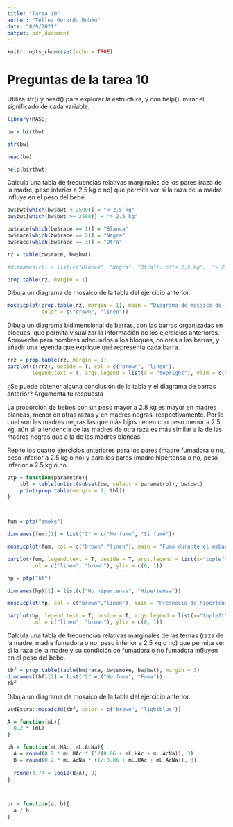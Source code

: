 ---
title: "Tarea 10"
author: "Téllez Gerardo Rubén"
date: "8/9/2021"
output: pdf_document
---

```{r setup, include=FALSE}
knitr::opts_chunk$set(echo = TRUE)
```

# Preguntas de la tarea 10

Utiliza str() y head() para explorar la estructura, y con help(), mirar el significado de cada variable.

```{r}
library(MASS)

bw = birthwt

str(bw)

head(bw)

help(birthwt)
```


Calcula una tabla de frecuencias relativas marginales de los pares (raza de la madre, peso inferior a 2.5 kg o no) que permita ver si la raza de la madre influye en el peso del bebé.

```{r}
bw$bwt[which(bw$bwt < 2500)] = "< 2.5 kg"
bw$bwt[which(bw$bwt >= 2500)] = "> 2.5 kg"

bw$race[which(bw$race == 1)] = "Blanca"
bw$race[which(bw$race == 2)] = "Negra"
bw$race[which(bw$race == 3)] = "Otra"

rz = table(bw$race, bw$bwt)

#dimnames(rz) = list(c("Blanca", "Negra", "Otra"), c("< 2.5 kg",  "> 2.5 kg"))

prop.table(rz, margin = 1)
```


Dibuja un diagrama de mosaico de la tabla del ejercicio anterior.

```{r}
mosaicplot(prop.table(rz, margin = 1), main = "Diagrama de mosaico de la raza de las \n madres respecto del peso del bebé",
           color = c("brown", "linen"))
```


Dibuja un diagrama bidimensional de barras, con las barras organizadas en bloques, que permita visualizar la información de los ejercicios anteriores. Aprovecha para nombres adecuados a los bloques, colores a las barras, y añadir una leyenda que explique qué representa cada barra.

```{r}
rrz = prop.table(rz, margin = 1)
barplot(t(rrz), beside = T, col = c("brown", "linen"), 
        legend.text = T, args.legend = list(x = "topright"), ylim = c(0, 1))
```


¿Se puede obtener alguna conclusión de la tabla y el diagrama de barras anterior? Argumenta tu respuesta

La proporción de bebes con un peso mayor a 2.8 kg es mayor en madres blancas, menor en otras razas y en madres negras, respectivamente. Por lo cual son las madres negras las que más hijos tienen con peso menor a 2.5 kg, aún si la tendencia de las madres de otra raza es más similar a la de las madres negras que a la de las madres blancas.


Repite los cuatro ejercicios anteriores para los pares (madre fumadora o no, peso inferior a 2.5 kg o no) y para los pares (madre hipertensa o no, peso inferior a 2.5 kg o no.


```{r}
ptp = function(parametro){
    tbl = table(unlist(subset(bw, select = parametro)), bw$bwt)
    print(prop.table(margin = 1, tbl))
}



fum = ptp("smoke")

dimnames(fum)[1] = list("1" = c("No fumó", "Sí fumó"))

mosaicplot(fum, col = c("brown","linen"), main = "Fumó durante el embarazo")

barplot(fum, legend.text = T, beside = T, args.legend = list(x="topleft"),
        col = c("linen", "brown"), ylim = c(0, 1))

hp = ptp("ht")

dimnames(hp)[1] = list(c("No hipertensa", "Hipertensa"))

mosaicplot(hp, col = c("brown","linen"), main = "Presnecia de hipertensión")

barplot(hp, legend.text = T, beside = T, args.legend = list(x="topleft"),
        col = c("linen", "brown"), ylim = c(0, 1))
```




Calcula una tabla de frecuencias relativas marginales de las ternas (raza de la madre, madre fumadora o no, peso inferior a 2.5 kg o no) que permita ver si la raza de la madre y su condición de fumadora o no fumadora influyen en el peso del bebé.

```{r}
tbf = prop.table(table(bw$race, bw$smoke, bw$bwt), margin = 3)
dimnames(tbf)[2] = list("2" =c("No fuma", "Fuma"))
tbf
```


Dibuja un diagrama de mosaico de la tabla del ejercicio anterior.
```{r}
vcdExtra::mosaic3d(tbf, color = c("brown", "lightblue"))
```


```{r}


A = function(mL){
  0.2 * (mL)
}

ph = function(mL.HAc, mL.AcNa){
  A = round(0.2 * mL.HAc * (1/(0.06 + mL.HAc + mL.AcNa)), 3)
  B = round(0.2 * mL.AcNa * (1/(0.06 + mL.HAc + mL.AcNa)), 3)
  
  round(4.74 + log10(B/A), 2)
}



pr = function(a, b){
  a / b
}

```

